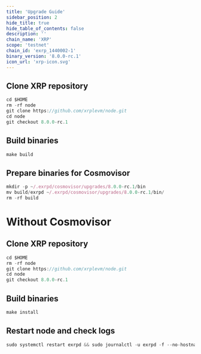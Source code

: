 ```yaml
---
title: 'Upgrade Guide'
sidebar_position: 2
hide_title: true
hide_table_of_contents: false
description: ''
chain_name: 'XRP'
scope: 'testnet'
chain_id: 'exrp_1440002-1'
binary_version: '8.0.0-rc.1'
icon_url: 'xrp-icon.svg'
---
```



<PageTitle
  iconUrl="img/xrp-icon.svg"
  title="XRP Upgrade Guide"
  chainId="exrp_1440002-1"
  version="8.0.0-rc.1"
/>

## Clone XRP repository

```js
cd $HOME
rm -rf node
git clone https://github.com/xrplevm/node.git
cd node
git checkout 8.0.0-rc.1
```

## Build binaries

```js
make build
```

## Prepare binaries for Cosmovisor

```js
mkdir -p ~/.exrpd/cosmovisor/upgrades/8.0.0-rc.1/bin
mv build/exrpd ~/.exrpd/cosmovisor/upgrades/8.0.0-rc.1/bin/
rm -rf build
```

# Without Cosmovisor

## Clone XRP repository

```js
cd $HOME
rm -rf node
git clone https://github.com/xrplevm/node.git
cd node
git checkout 8.0.0-rc.1
```

## Build binaries

```js
make install
```

## Restart node and check logs

```js
sudo systemctl restart exrpd && sudo journalctl -u exrpd -f --no-hostname -o cat
```
